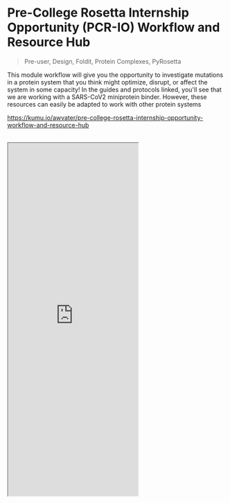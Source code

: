 # Pre-College Rosetta Internship Opportunity (PCR-IO) Workflow and Resource Hub

> Pre-user, Design, Foldit, Protein Complexes, PyRosetta

This module workflow will give you the opportunity to investigate mutations in a protein system that you think might optimize, disrupt, or affect the system in some capacity! In the guides and protocols linked, you'll see that we are working with a SARS-CoV2 miniprotein binder. However, these resources can easily be adapted to work with other protein systems

https://kumu.io/awvater/pre-college-rosetta-internship-opportunity-workflow-and-resource-hub
<br></br>
<iframe className="w-full" height="815" src="https://kumu.io/awvater/pre-college-rosetta-internship-opportunity-workflow-and-resource-hub"></iframe>
